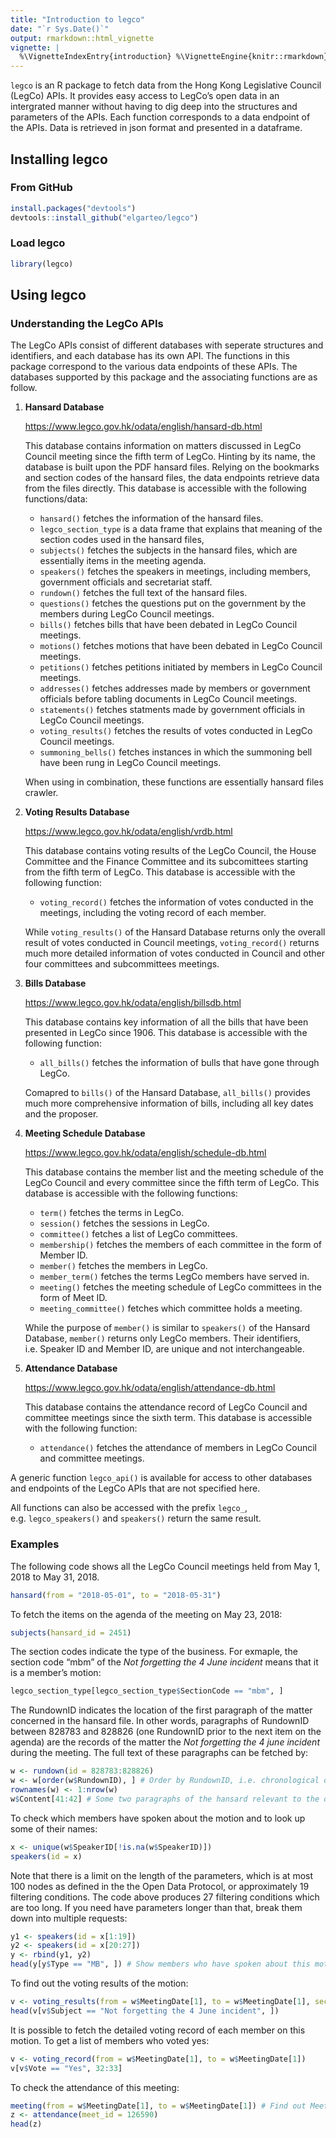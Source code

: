 ```yaml
---
title: "Introduction to legco"
date: "`r Sys.Date()`"
output: rmarkdown::html_vignette
vignette: |
  %\VignetteIndexEntry{introduction} %\VignetteEngine{knitr::rmarkdown} %\VignetteEncoding{UTF-8}
---
```


`legco` is an R package to fetch data from the Hong Kong Legislative Council (LegCo) APIs. It provides 
easy access to LegCo's open data in an intergrated manner without having to dig deep into the structures 
and parameters of the APIs. Each function corresponds to a data endpoint of the APIs. Data is retrieved 
in json format and presented in a dataframe.

## Installing legco

### From GitHub

```r
install.packages("devtools")
devtools::install_github("elgarteo/legco")
```

### Load legco

```r
library(legco)
```

## Using legco

### Understanding the LegCo APIs

The LegCo APIs consist of different databases with seperate structures and identifiers,
and each database has its own API. The functions in this package correspond to the various data endpoints
of these APIs. The databases supported by this package and the associating functions are as follow.

1. **Hansard Database**

   <https://www.legco.gov.hk/odata/english/hansard-db.html>
   
   This database contains information on matters discussed in LegCo Council meeting since the fifth term
   of LegCo. Hinting by its name, the database is built upon the PDF hansard files. Relying on the bookmarks 
   and section codes of the hansard files, the data endpoints retrieve data from the files directly. 
   This database is accessible with the following functions/data:
   
   * `hansard()` fetches the information of the hansard files.
   * `legco_section_type` is a data frame that explains that meaning of the section codes used in the hansard files,
   * `subjects()` fetches the subjects in the hansard files, which are essentially items in the meeting agenda.
   * `speakers()` fetches the speakers in meetings, including members, government officials and secretariat 
   staff.
   * `rundown()` fetches the full text of the hansard files.
   * `questions()` fetches the questions put on the government by the members during LegCo Council meetings.
   * `bills()` fetches bills that have been debated in LegCo Council meetings. 
   * `motions()` fetches motions that have been debated in LegCo Council meetings.
   * `petitions()` fetches petitions initiated by members in LegCo Council meetings.
   * `addresses()` fetches addresses made by members or government officials before tabling documents in LegCo 
   Council meetings.
   * `statements()` fetches statments made by government officials in LegCo Council meetings.
   * `voting_results()` fetches the results of votes conducted in LegCo Council meetings.
   * `summoning_bells()` fetches instances in which the summoning bell have been rung in LegCo Council meetings.
   
   When using in combination, these functions are essentially hansard files crawler.

1. **Voting Results Database**

   <https://www.legco.gov.hk/odata/english/vrdb.html>
   
   This database contains voting results of the LegCo Council, the House Committee and the Finance Committee
   and its subcomittees starting from the fifth term of LegCo.
   This database is accessible with the following function:
   
   * `voting_record()` fetches the information of votes conducted in the meetings, including the voting 
   record of each member.
   
   While `voting_results()` of the Hansard Database returns only the overall result of votes conducted in 
   Council meetings, `voting_record()` returns much more detailed information of votes conducted in Council 
   and other four committees and subcommittees meetings.
   
1. **Bills Database**

   <https://www.legco.gov.hk/odata/english/billsdb.html>
   
   This database contains key information of all the bills that have been presented in LegCo since 1906. 
   This database is accessible with the following function:
   
   * `all_bills()` fetches the information of bulls that have gone through LegCo.
   
   Comapred to `bills()` of the Hansard Database, `all_bills()` provides much more comprehensive information 
   of bills, including all key dates and the proposer.
   
1. **Meeting Schedule Database**

   <https://www.legco.gov.hk/odata/english/schedule-db.html>
   
   This database contains the member list and the meeting schedule of the LegCo Council and every committee
   since the fifth term of LegCo.
   This database is accessible with the following functions:
   
   * `term()` fetches the terms in LegCo.
   * `session()` fetches the sessions in LegCo.
   * `committee()` fetches a list of LegCo committees. 
   * `membership()` fetches the members of each committee in the form of Member ID.
   * `member()` fetches the members in LegCo. 
   * `member_term()` fetches the terms LegCo members have served in.
   * `meeting()` fetches the meeting schedule of LegCo committees in the form of Meet ID.
   * `meeting_committee()` fetches which committee holds a meeting.
   
   While the purpose of `member()` is similar to `speakers()` of the Hansard Database, `member()` returns only 
   LegCo members. Their identifiers, i.e. Speaker ID and Member ID, are unique and not interchangeable.
   
1. **Attendance Database**

   <https://www.legco.gov.hk/odata/english/attendance-db.html>
   
   This database contains the attendance record of LegCo Council and committee meetings since the sixth term.
   This database is accessible with the following function:
   
   * `attendance()` fetches the attendance of members in LegCo Council and committee meetings.
   
A generic function `legco_api()` is available for access to other databases and endpoints of the LegCo APIs that 
are not specified here.
   
All functions can also be accessed with the prefix `legco_`, e.g. `legco_speakers()` and `speakers()`
return the same result.
   
### Examples

The following code shows all the LegCo Council meetings held from May 1, 2018 to May 31, 2018.

```r
hansard(from = "2018-05-01", to = "2018-05-31")
```

To fetch the items on the agenda of the meeting on May 23, 2018:

```r
subjects(hansard_id = 2451)
```

The section codes indicate the type of the business. For exmaple, the section code "mbm" of the
_Not forgetting the 4 June incident_ means that it is a member's motion:

```r
legco_section_type[legco_section_type$SectionCode == "mbm", ]
```

The RundownID indicates the location of the first paragraph of the matter concerned in the hansard file. In other words, 
paragraphs of RundownID between 828783 and 828826 (one RundownID prior to the next item on the agenda) are the records of the 
matter the _Not forgetting the 4 june incident_ during the meeting.
The full text of these paragraphs can be fetched by:

```r
w <- rundown(id = 828783:828826)
w <- w[order(w$RundownID), ] # Order by RundownID, i.e. chronological order
rownames(w) <- 1:nrow(w)
w$Content[41:42] # Some two paragraphs of the hansard relevant to the discussion of the motion
```

To check which members have spoken about the motion and to look up some of their names:

```r
x <- unique(w$SpeakerID[!is.na(w$SpeakerID)])
speakers(id = x)
```

Note that there is a limit on the length of the parameters, which is at most 100 nodes as defined in the the Open Data Protocol,
or approximately 19 filtering conditions. The code above produces 27 filtering conditions which are too long.
If you need have parameters longer than that, break them down into multiple requests:

```r
y1 <- speakers(id = x[1:19])
y2 <- speakers(id = x[20:27])
y <- rbind(y1, y2)
head(y[y$Type == "MB", ]) # Show members who have spoken about this motion
```

To find out the voting results of the motion:

```r
v <- voting_results(from = w$MeetingDate[1], to = w$MeetingDate[1], section_code = "mbm")
head(v[v$Subject == "Not forgetting the 4 June incident", ])
```

It is possible to fetch the detailed voting record of each member on this motion. To get a list of members who voted yes:

```r
v <- voting_record(from = w$MeetingDate[1], to = w$MeetingDate[1])
v[v$Vote == "Yes", 32:33]
```

To check the attendance of this meeting:

```r
meeting(from = w$MeetingDate[1], to = w$MeetingDate[1]) # Find out MeetID of the Council meeting on May 23, 2018
z <- attendance(meet_id = 126590)
head(z)
```
